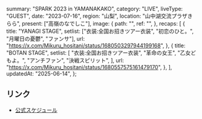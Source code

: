   summary: "SPARK 2023 in YAMANAKAKO",
  category: "LIVE",
  liveType: "GUEST",
  date: "2023-07-16",
  region: "山梨",
  location: "山中湖交流プラザきらら",
  present: ["高嶺のなでしこ"],
  image: {
    path: "",
    ref: "",
  },
  recaps: [
    {
      title: "YANAGI STAGE",
      setlist: ["衣装:全国お招きツアー衣装", "初恋のひと。", "月曜日の憂鬱", "ファンサ"],
      url: "https://x.com/Mikuru_hositani/status/1680503297944199168",
    },
    {
      title: "BOTAN STAGE",
      setlist: [
        "衣装:全国お招きツアー衣装",
        "革命の女王",
        "乙女どもよ。",
        "アンチファン",
        "決戦スピリット",
      ],
      url: "https://x.com/Mikuru_hositani/status/1680557575161479170",
    },
  ],
  updatedAt: "2025-06-14",
};

## リンク

- [公式スケジュール](https://takanenonadeshiko.jp/?p=1012)
